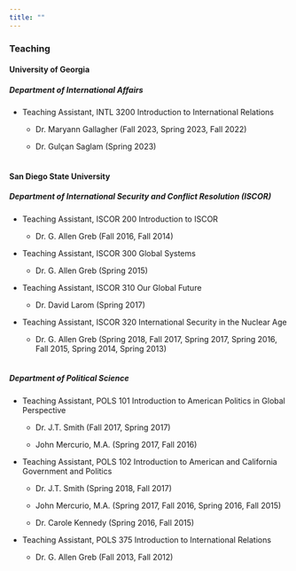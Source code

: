 ```yaml
---
title: ""
---
```


### Teaching

#### University of Georgia

##### *Department of International Affairs*

-   Teaching Assistant, INTL 3200 Introduction to International Relations

    -   Dr. Maryann Gallagher (Fall 2023, Spring 2023, Fall 2022)

    -   Dr. Gulçan Saglam (Spring 2023) <br> <br>

#### San Diego State University

##### *Department of International Security and Conflict Resolution (ISCOR)*

-   Teaching Assistant, ISCOR 200 Introduction to ISCOR

    -   Dr. G. Allen Greb (Fall 2016, Fall 2014)

-   Teaching Assistant, ISCOR 300 Global Systems

    -   Dr. G. Allen Greb (Spring 2015)

-   Teaching Assistant, ISCOR 310 Our Global Future

    -   Dr. David Larom (Spring 2017)

-   Teaching Assistant, ISCOR 320 International Security in the Nuclear Age

    -   Dr. G. Allen Greb (Spring 2018, Fall 2017, Spring 2017, Spring 2016, Fall 2015, Spring 2014, Spring 2013) <br> <br>

##### *Department of Political Science*

-   Teaching Assistant, POLS 101 Introduction to American Politics in Global Perspective

    -   Dr. J.T. Smith (Fall 2017, Spring 2017)

    -   John Mercurio, M.A. (Spring 2017, Fall 2016)

-   Teaching Assistant, POLS 102 Introduction to American and California Government and Politics

    -   Dr. J.T. Smith (Spring 2018, Fall 2017)

    -   John Mercurio, M.A. (Spring 2017, Fall 2016, Spring 2016, Fall 2015)

    -   Dr. Carole Kennedy (Spring 2016, Fall 2015)

-   Teaching Assistant, POLS 375 Introduction to International Relations

    -   Dr. G. Allen Greb (Fall 2013, Fall 2012)
